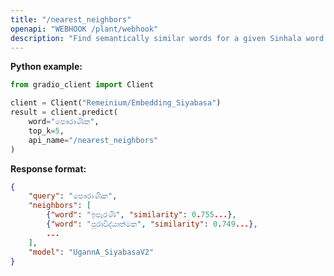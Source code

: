 ```yaml
---
title: "/nearest_neighbors"
openapi: "WEBHOOK /plant/webhook"
description: "Find semantically similar words for a given Sinhala word."
---
```


**Python example:**

```python
from gradio_client import Client

client = Client("Remeinium/Embedding_Siyabasa")
result = client.predict(
    word="පෞරාණික",
    top_k=5,
    api_name="/nearest_neighbors"
)
```

**Response format:**

```json
{
    "query": "පෞරාණික",
    "neighbors": [
        {"word": "ඉපැරණි", "similarity": 0.755...},
        {"word": "පුරාවිද්යාත්මක", "similarity": 0.749...},
        ...
    ],
    "model": "UgannA_SiyabasaV2"
}
```